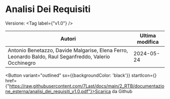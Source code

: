 

# Analisi Dei Requisiti

Versione: <Tag label={"v1.0"} />



|                                                Autori                                                |Ultima modifica|
|------------------------------------------------------------------------------------------------------|---------------|
|Antonio Benetazzo, Davide Malgarise, Elena Ferro, Leonardo Baldo, Raul Seganfreddo, Valerio Occhinegro|   2024-05-24  |

<Button variant="outlined" sx={{backgroundColor: 'black'}} startIcon={<GithubIcon />} href={"https://raw.githubusercontent.com/7Last/docs/main/2_RTB/documentazione_esterna/analisi_dei_requisiti_v1.0.pdf"}>Scarica da Github</Button>